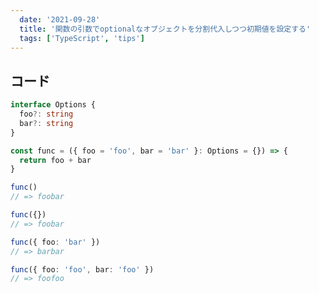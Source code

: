 ```yaml
---
  date: '2021-09-28'
  title: '関数の引数でoptionalなオブジェクトを分割代入しつつ初期値を設定する'
  tags: ['TypeScript', 'tips']
---
```


## コード

```ts
interface Options {
  foo?: string
  bar?: string
}

const func = ({ foo = 'foo', bar = 'bar' }: Options = {}) => {
  return foo + bar
}

func()
// => foobar

func({})
// => foobar

func({ foo: 'bar' })
// => barbar

func({ foo: 'foo', bar: 'foo' })
// => foofoo
```
